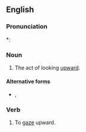 ==English==

===Pronunciation===
*: {{rhymes|eɪz|lang=en}}

===Noun===
{{en-noun}}

# {{label|en|medical}} The act of looking [[upward]].

====Alternative forms====
* {{l|en|up-gaze}}, {{l|en|up gaze}}

===Verb===
{{en-verb|upgaz}}

# {{label|en|obsolete}} To [[gaze]] upward.